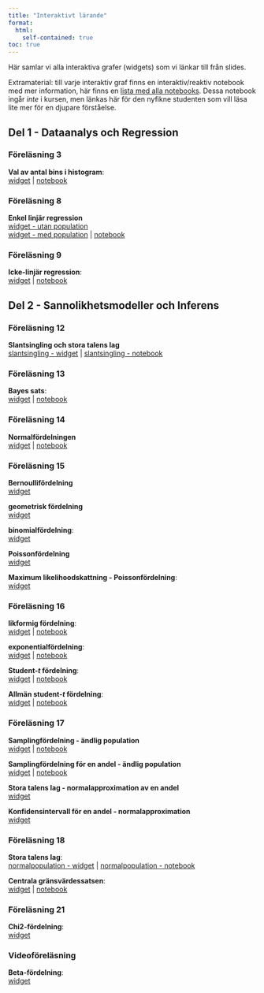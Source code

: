 ```yaml
---
title: "Interaktivt lärande"
format: 
  html:
    self-contained: true
toc: true
---
```


Här samlar vi alla interaktiva grafer (widgets) som vi länkar till från slides.<br>

Extramaterial: till varje interaktiv graf finns en interaktiv/reaktiv notebook med mer information, här finns en [lista med alla notebooks](https://observablehq.com/collection/@mattiasvillani/sda1). Dessa notebook ingår *inte* i kursen, men länkas här för den nyfikne studenten som vill läsa lite mer för en djupare förståelse.

## Del 1 - Dataanalys och Regression

### Föreläsning 3

**Val av antal bins i histogram**: <br>
[widget](/observable/histogram.qmd) | [notebook](https://observablehq.com/@mattiasvillani/histogram)

### Föreläsning 8

**Enkel linjär regression** <br>
[widget - utan population](/observable/linreg_simple_estimates.qmd)\
[widget - med population](/observable/linreg_simple.qmd) | [notebook](https://observablehq.com/@mattiasvillani/samplingfordelningen-linear-regression)

### Föreläsning 9

**Icke-linjär regression**: <br>
[widget](/observable/ickelinregression.qmd) | [notebook](https://observablehq.com/@mattiasvillani/icke-linjar-regression)


## Del 2 - Sannolikhetsmodeller och Inferens

### Föreläsning 12 

**Slantsingling och stora talens lag**<br>
[slantsingling - widget](/observable/storatalenslag_bernoulli.qmd) | [slantsingling - notebook](https://observablehq.com/@mattiasvillani/stora-talens-slantsingling)

### Föreläsning 13 

**Bayes sats**: <br>
[widget](/observable/bayestheorem.qmd) | [notebook](https://observablehq.com/@mattiasvillani/bayes-theorem-for-events)

### Föreläsning 14

**Normalfördelningen** <br>
[widget](/observable/normalfordelningen.qmd) | [notebook](https://observablehq.com/@mattiasvillani/normalfordelningen)

### Föreläsning 15 

**Bernoullifördelning** <br>
[widget](/observable/bernoullifordelningen.qmd)

**geometrisk fördelning** <br>
[widget](/observable/geometriskfordelning.qmd)

**binomialfördelning**: <br>
[widget](/observable/binomialfordelningen.qmd)

**Poissonfördelning** <br>
[widget](/observable/poissonfordelningen.qmd)

**Maximum likelihoodskattning - Poissonfördelning**: <br>
[widget](/observable/ml_poisson.qmd)

### Föreläsning 16

**likformig fördelning**: <br>
[widget](/observable/uniformfordelning.qmd) | [notebook](https://observablehq.com/@mattiasvillani/likformig-fordelningen)

**exponentialfördelning**: <br>
[widget](/observable/exponentialfordelningen.qmd) | [notebook](https://observablehq.com/@mattiasvillani/exponentialfordelningen)

**Student-*t* fördelning**: <br>
[widget](/observable/studentt.qmd) | [notebook](https://observablehq.com/@mattiasvillani/student-t)

**Allmän student-*t* fördelning**: <br>
[widget](/observable/studentt_allman.qmd) | [notebook](https://observablehq.com/@mattiasvillani/student-t-fordelning-allman-version)

### Föreläsning 17

**Samplingfördelning - ändlig population**<br>
[widget](/observable/sampling_finite_pop.qmd) | [notebook](https://observablehq.com/@mattiasvillani/samplingfordeling-for-andlig-population)

**Samplingfördelning för en andel - ändlig population**<br>
[widget](/observable/sampling_prop_finite_pop.qmd) | [notebook](https://observablehq.com/@mattiasvillani/samplingfordelning-for-andel-andlig_pop)

**Stora talens lag - normalapproximation av en andel**<br>
[widget](/observable/storatalenslag_bernoulli_normalapprox.qmd)

**Konfidensintervall för en andel - normalapproximation**<br>
[widget](/observable/konfidensintervall_andel.qmd)

### Föreläsning 18

**Stora talens lag**: <br>
[normalpopulation - widget](/observable/storatalenslag.qmd) | [normalpopulation - notebook](https://observablehq.com/@mattiasvillani/stora-talens-lag-allman)

**Centrala gränsvärdessatsen**: <br>
[widget](/observable/cgs.qmd) | [notebook](https://observablehq.com/@mattiasvillani/cgs)

### Föreläsning 21

**Chi2-fördelning**: <br>
[widget](/observable/chi2fordelningen.qmd)

### Videoföreläsning

**Beta-fördelning**: <br>
[widget](/observable/betafordelningen.qmd)
